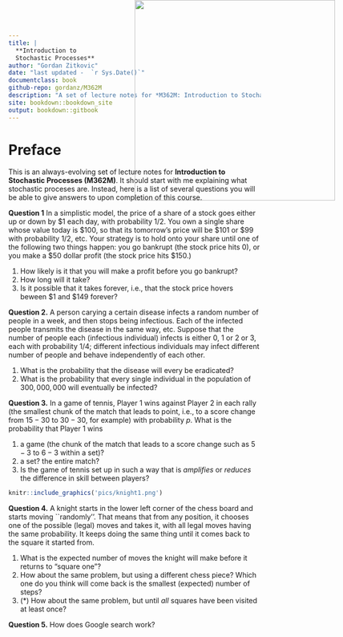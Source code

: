 ```yaml
--- 
title: |
  **Introduction to   
  Stochastic Processes**
author: "Gordan Zitkovic"
date: "last updated -  `r Sys.Date()`"
documentclass: book
github-repo: gordanz/M362M
description: "A set of lecture notes for *M362M: Introduction to Stochastic Processes*"
site: bookdown::bookdown_site
output: bookdown::gitbook
---
```

# Preface {-}
<img src="pics/title.png" width = 400 style="position:absolute;top:0px;left:50%;" />


This is an always-evolving set of lecture notes for **Introduction to Stochastic Processes (M362M)**. It should start with me explaining what stochastic proceses are. Instead, here is a list of several questions you will be able to give answers to upon completion of this course.


**Question 1** In a simplistic model, the price of a  share of a stock goes either up or down by $\$1$ each day, with probability $1/2$. You own a single share whose value today is $\$100$, so that its tomorrow's price will be $\$101$ or $\$99$ with probability $1/2$, etc. Your strategy is to hold onto your share until one of the following two things happen: you go bankrupt (the stock price hits $0$), or you make a $\$50$ dollar profit (the stock price hits $\$150$.) 

1. How likely is it that you will make a profit before you go bankrupt?
2. How long will it take? 
3. Is it possible that it takes forever, i.e., that the stock price hovers beween $\$1$ and $\$149$ forever? 

**Question 2.** A person carying a certain disease infects a random number of people in a week, and then stops being infectious. Each of the infected people transmits the disease in the same way, etc. Suppose that the number of people each (infectious individual) infects is either $0$, $1$ or $2$ or $3$, each with probability $1/4$; different infectious individuals may infect different number of people and behave independently of each other.

1. What is the probability that the disease will every be eradicated?
2. What is the probability that every single individual in the  population of $300,000,000$ will eventually be infected?

**Question 3.** In a game of tennis, Player $1$ wins against Player $2$ in each rally (the smallest chunk of the match that leads to point, i.e., to a score change from $15-30$ to $30-30$, for example) with probability $p$. 
What is the probability that Player $1$ wins 

1. a game (the chunk of the match that leads to a score change such as $5-3$ to $6-3$ within a set)?
2. a set? the entire match?
4. Is the game of tennis set up in such a way that is *amplifies* or *reduces* the difference in skill between players?

```r
knitr::include_graphics('pics/knight1.png')
```

**Question 4.** 
A knight starts in the lower left corner of the chess board and starts moving ``randomly''. That means that from any position, it chooses one of the possible (legal) moves and takes it, with all legal moves having the same probability. It keeps doing the same thing until it comes back to the square it started from. 

1. What is the expected number of moves the knight will make before it returns to "square one"?
2. How about the same problem, but using a different chess piece? Which one do you think will come back is the smallest (expected) number of steps?
3. (\*) How about the same problem, but until *all* squares have been visited at least once?

**Question 5.** How does Google search work?